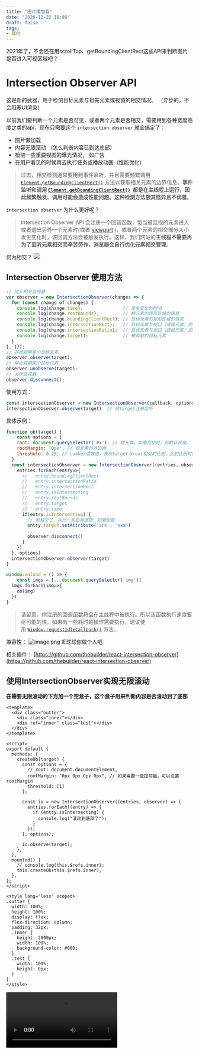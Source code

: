 ```yaml
---
title: "图片懒加载"
date: "2020-12-22 18:08"
draft: false
tags:
- 其他
---
```


2021年了，不会还在用scrollTop、getBoundingClientRect这些API来判断图片是否进入可视区域吧？

# Intersection Observer API
这是新的武器，用于检测目标元素与祖先元素或视窗的相交情况。 （异步的，不会阻塞UI渲染）

以前我们要判断一个元素是否可见，或者两个元素是否相交，需要用到各种宽度高度之类的api，现在只需要这个 `intersection observer` 就全搞定了：

- 图片懒加载
- 内容无限滚动 （怎么判断内容已到达底部）
- 检测一些重要视图的曝光情况， 如广告
- 在用户看见的时候再去执行任务或播放动画（性能优化）

> 过去，相交检测通常要用到事件监听，并且需要频繁调用[`Element.getBoundingClientRect()`](https://developer.mozilla.org/zh-CN/docs/Web/API/Element/getBoundingClientRect) 方法以获取相关元素的边界信息。**事件监听和调用 **[**`Element.getBoundingClientRect()`**](https://developer.mozilla.org/zh-CN/docs/Web/API/Element/getBoundingClientRect)**  都是在主线程上运行，因此频繁触发、调用可能会造成性能问题。这种检测方法极其怪异且不优雅**。


`intersection observer` 为什么更好呢？
> Intersection Observer API 会注册一个回调函数，每当被监视的元素进入或者退出另外一个元素时(或者 [viewport](https://developer.mozilla.org/zh-CN/docs/Glossary/Viewport) )，或者两个元素的相交部分大小发生变化时，该回调方法会被触发执行。这样，我们网站的**主线程不需要再为了监听元素相交而辛苦劳作，浏览器会自行优化元素相交管理**。


何为相交？
![](https://cdn.nlark.com/yuque/0/2020/webp/1447731/1608529701969-ba89d941-c48b-4088-a9d7-c08035495b41.webp#align=left&display=inline&height=463&originHeight=830&originWidth=732&size=0&status=done&style=none&width=408)
## Intersection Observer 使用方法

```javascript
// 定义相交监视器
var observer = new IntersectionObserver(changes => {
  for (const change of changes) {
    console.log(change.time);               // 发生变化的时间
    console.log(change.rootBounds);         // 根元素的矩形区域的信息
    console.log(change.boundingClientRect); // 目标元素的矩形区域的信息
    console.log(change.intersectionRect);   // 目标元素与视口（或根元素）的交叉区域的信息
    console.log(change.intersectionRatio);  // 目标元素与视口（或根元素）的相交比例
    console.log(change.target);             // 被观察的目标元素
  }
}, {});
// 开始观察某个目标元素
observer.observe(target);
// 停止观察某个目标元素
observer.unobserve(target);
// 关闭监视器
observer.disconnect();
```


使用方式：
```javascript
const intersectionObserver = new IntersectionObserver(callback, options)
intersectionObserver.observe(target)  // 给target注册监听
```
具体示例：
```javascript
function ob(target) {
	const options = {
    root: document.querySelector('#x'), // 根元素。如果为空时，则默认视窗。
    rootMargin: '0px', // 根元素的外边距
    threshold: 0.25, // number或数组。表示target与root相交的比例，达到比例时则触发回调函数。若指定0，表示只要节点进入可视区域马上触发回调。若指定1，表示节点完全进入可视区域时触发回调（可以用来做无限滚动）
  }
  const intersectionObserver = new IntersectionObserver((entries, observer)=>{
    entries.forEach(entry=>{
      //   entry.boundingClientRect
      //   entry.intersectionRatio
      //   entry.intersectionRect
      //   entry.isIntersecting
      //   entry.rootBounds
      //   entry.target
      //   entry.time
      if(entry.isIntersecting) {
        // 若相交了，执行一些业务逻辑，如懒加载
        entry.target.setAttribute('src', 'xxx')
        ...
        observer.disconnect()
      }
    })
  }, options)
  intersectionObserver.observer(target)
}

window.onload = () => {
	const imgs = [...document.querySelector('img')]
  imgs.forEach(img=>{
  	ob(img)
  })
}
```
> 请留意，你注册的回调函数将会在主线程中被执行。所以该函数执行速度要尽可能的快。如果有一些耗时的操作需要执行，建议使用 [`Window.requestIdleCallback()`](https://developer.mozilla.org/zh-CN/docs/Web/API/Window/requestIdleCallback) 方法。



兼容性：
![image.png](https://cdn.nlark.com/yuque/0/2020/png/1447731/1608531017862-61544cc3-7812-41dd-9496-1e7a3b3ea578.png#align=left&display=inline&height=917&originHeight=917&originWidth=964&size=105263&status=done&style=none&width=964)
IE球球你做个人吧

相关插件：
[https://github.com/thebuilder/react-intersection-observer](https://github.com/thebuilder/react-intersection-observer)

## 使用IntersectionObserver实现无限滚动

**在需要无限滚动的下方加一个空盒子，这个盒子用来判断内容是否滚动到了底部**
```vue
<template>
  <div class="outter">
    <div class="inner"></div>
    <div ref="inner" class="test"></div>
  </div>
</template>

<script>
export default {
  methods: {
    createOb(target) {
      const options = {
        // root: document.documentElement,
        rootMargin: "0px 0px 0px 0px", // 如果需要一些提前量，可以设置rootMargin
        threshold: [1]
      };

      const io = new IntersectionObserver((entries, observer) => {
        entries.forEach((entry) => {
          if (entry.isIntersecting) {
            console.log("滚动到底部了");
          }
        });
      }, options);

      io.observe(target);
    },
  },
  mounted() {
    // console.log(this.$refs.inner);
    this.createOb(this.$refs.inner);
  },
};
</script>

<style lang="less" scoped>
.outter {
  width: 100%;
  height: 100%;
  display: flex;
  flex-direction: column;
  padding: 32px;
  .inner {
    height: 2000px;
    width: 100%;
    background-color: #000;
  }
  .test {
    width: 100%;
    height: 0px;
  }
}
</style>
```

<video src="https://lark-video.oss-cn-hangzhou.aliyuncs.com/outputs/prod/yuque/2020/1447731/gif/1608631666938-14eea907-8dea-4ad1-87db-ba9c49b073f3.mp4?OSSAccessKeyId=LTAI4GGhPJmQ4HWCmhDAn4F5&Expires=1711361939&Signature=lmKznbjSThGPPWRB6oTJresFvZM%3D" preload="metadata" controls />
